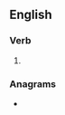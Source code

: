 ==English==

===Verb===
{{head|en|verb form}}

# {{en-third-person singular of|prostrate}}

===Anagrams===
* {{l|en|postarrest}}